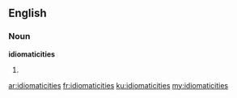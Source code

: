 ==English==

===Noun===
'''idiomaticities'''

# {{plural of|[[idiomaticity]]}}

[[ar:idiomaticities]]
[[fr:idiomaticities]]
[[ku:idiomaticities]]
[[my:idiomaticities]]